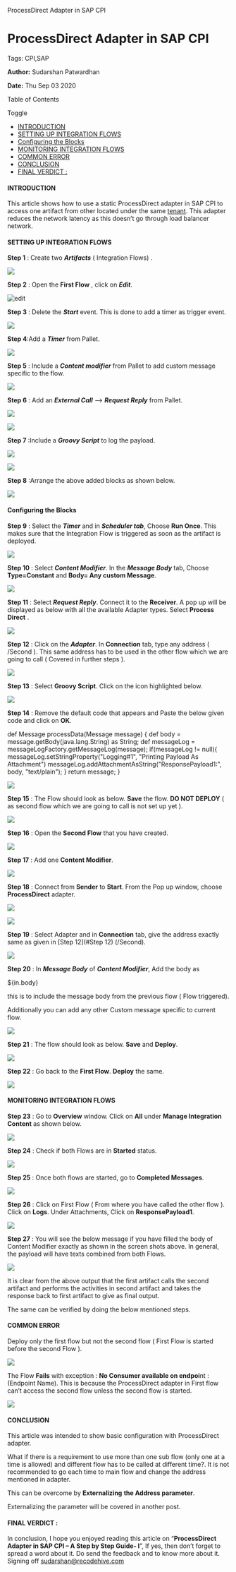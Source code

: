    ProcessDirect Adapter in SAP CPI

ProcessDirect Adapter in SAP CPI
================================

Tags: CPI,SAP

**Author:** Sudarshan Patwardhan

**Date:** Thu Sep 03 2020

Table of Contents

Toggle

*   [INTRODUCTION](https://recodehive.com/processdirect-adapter-in-sap-cpi/#INTRODUCTION "INTRODUCTION")
*   [SETTING UP INTEGRATION FLOWS](https://recodehive.com/processdirect-adapter-in-sap-cpi/#SETTING_UP_INTEGRATION_FLOWS "SETTING UP INTEGRATION FLOWS")
*   [Configuring the Blocks](https://recodehive.com/processdirect-adapter-in-sap-cpi/#Configuring_the_Blocks "Configuring the Blocks")
*   [MONITORING INTEGRATION FLOWS](https://recodehive.com/processdirect-adapter-in-sap-cpi/#MONITORING_INTEGRATION_FLOWS "MONITORING INTEGRATION FLOWS")
*   [COMMON ERROR](https://recodehive.com/processdirect-adapter-in-sap-cpi/#COMMON_ERROR "COMMON ERROR")
*   [CONCLUSION](https://recodehive.com/processdirect-adapter-in-sap-cpi/#CONCLUSION "CONCLUSION")
*   [FINAL VERDICT :](https://recodehive.com/processdirect-adapter-in-sap-cpi/#FINAL_VERDICT "FINAL VERDICT :")

#### INTRODUCTION

This article shows how to use a static ProcessDirect adapter in SAP CPI to access one artifact from other located under the same [tenant](https://help.sap.com/viewer/368c481cd6954bdfa5d0435479fd4eaf/Cloud/en-US/eb8a714909e54e3581efc58518e5bcfc.html). This adapter reduces the network latency as this doesn’t go through load balancer network.

#### SETTING UP INTEGRATION FLOWS

**Step 1** : Create two **_Artifacts_** ( Integration Flows) .

![](https://recodehive.com/wp-content/uploads/2020/08/image-50-1024x254.png)

**Step 2** : Open the **First Flow** , click on **_Edit_**.

![edit](https://recodehive.com/wp-content/uploads/2020/08/image-51.png)

**Step 3** : Delete the **_Start_** event. This is done to add a timer as trigger event.

![](https://recodehive.com/wp-content/uploads/2020/08/image-52.png)

**Step 4**:Add a **_Timer_** from Pallet.

![](https://recodehive.com/wp-content/uploads/2020/08/image-54.png)

**Step 5** : Include a **_Content modifier_** from Pallet to add custom message specific to the flow.

![](https://recodehive.com/wp-content/uploads/2020/08/image-55.png)

**Step 6** : Add an **_External Call_** –> **_Request Reply_** from Pallet.

![](https://recodehive.com/wp-content/uploads/2020/09/image-1.png)

![](https://recodehive.com/wp-content/uploads/2020/09/image-2.png)

**Step 7** :Include a **_Groovy Script_** to log the payload.

![](https://recodehive.com/wp-content/uploads/2020/09/image-3.png)

![](https://recodehive.com/wp-content/uploads/2020/09/image-4.png)

**Step 8** :Arrange the above added blocks as shown below.

![](https://recodehive.com/wp-content/uploads/2020/08/image-56.png)

#### Configuring the Blocks

**Step 9** : Select the **_Timer_** and in **_Scheduler tab_**, Choose **Run Once**. This makes sure that the Integration Flow is triggered as soon as the artifact is deployed.

![](https://recodehive.com/wp-content/uploads/2020/08/image-57.png)

**Step 10** : Select **_Content Modifier_**. In the **_Message Body_** tab, Choose **Type=Constant** and **Body= Any custom Message**.

![](https://recodehive.com/wp-content/uploads/2020/08/image-58.png)

**Step 11** : Select **_Request Reply_**. Connect it to the **Receiver**. A pop up will be displayed as below with all the available Adapter types. Select **Process Direct** .

![](https://recodehive.com/wp-content/uploads/2020/08/image-59.png)

**Step 12** : Click on the **_Adapter_**. In **Connection** tab, type any address ( /Second ). This same address has to be used in the other flow which we are going to call ( Covered in further steps ).

![](https://recodehive.com/wp-content/uploads/2020/08/image-60.png)

**Step 13** : Select **Groovy Script**. Click on the icon highlighted below.

![](https://recodehive.com/wp-content/uploads/2020/08/image-76.png)

**Step 14** : Remove the default code that appears and Paste the below given code and click on **OK**.

def Message processData(Message message) {
    def body = message.getBody(java.lang.String) as String;
    def messageLog = messageLogFactory.getMessageLog(message);
    if(messageLog != null){
        messageLog.setStringProperty("Logging#1", "Printing Payload As Attachment")
        messageLog.addAttachmentAsString("ResponsePayload1:", body, "text/plain");
     }
    return message;
}

![](https://recodehive.com/wp-content/uploads/2020/08/image-77-1024x211.png)

**Step 15** : The Flow should look as below. **Save** the flow. **DO NOT DEPLOY** ( as second flow which we are going to call is not set up yet ).

![](https://recodehive.com/wp-content/uploads/2020/08/image-61-1024x429.png)

**Step 16** : Open the **Second Flow** that you have created.

![](https://recodehive.com/wp-content/uploads/2020/08/image-62-1024x175.png)

**Step 17** : Add one **Content Modifier**.

![](https://recodehive.com/wp-content/uploads/2020/08/image-63.png)

**Step 18** : Connect from **Sender** to **Start**. From the Pop up window, choose **ProcessDirect** adapter.

![](https://recodehive.com/wp-content/uploads/2020/09/image-5.png)

![](https://recodehive.com/wp-content/uploads/2020/09/image-6.png)

**Step 19** : Select Adapter and in **Connection** tab, give the address exactly same as given in [Step 12](#Step 12) (/Second).

![](https://recodehive.com/wp-content/uploads/2020/08/image-65.png)

**Step 20** : In **_Message Body_** of **_Content Modifier_**, Add the body as

${in.body}

this is to include the message body from the previous flow ( Flow triggered).

Additionally you can add any other Custom message specific to current flow.

![](https://recodehive.com/wp-content/uploads/2020/08/image-66.png)

**Step 21** : The flow should look as below. **Save** and **Deploy**.

![](https://recodehive.com/wp-content/uploads/2020/08/image-67-1024x319.png)

**Step 22** : Go back to the **First Flow**. **Deploy** the same.

![](https://recodehive.com/wp-content/uploads/2020/08/image-68-1024x279.png)

#### MONITORING INTEGRATION FLOWS

**Step 23** : Go to **Overview** window. Click on **All** under **Manage Integration Content** as shown below.

![](https://recodehive.com/wp-content/uploads/2020/08/image-69.png)

**Step 24** : Check if both Flows are in **Started** status.

![](https://recodehive.com/wp-content/uploads/2020/08/image-70.png)

**Step 25** : Once both flows are started, go to **Completed Messages**.

![](https://recodehive.com/wp-content/uploads/2020/08/image-71.png)

**Step 26** : Click on First Flow ( From where you have called the other flow ). Click on **Logs**. Under Attachments, Click on **ResponsePayload1**.

![](https://recodehive.com/wp-content/uploads/2020/08/image-72-1024x344.png)

**Step 27** : You will see the below message if you have filled the body of Content Modifier exactly as shown in the screen shots above. In general, the payload will have texts combined from both Flows.

![](https://recodehive.com/wp-content/uploads/2020/08/image-73.png)

It is clear from the above output that the first artifact calls the second artifact and performs the activities in second artifact and takes the response back to first artifact to give as final output.

The same can be verified by doing the below mentioned steps.

#### COMMON ERROR

Deploy only the first flow but not the second flow ( First Flow is started before the second Flow ).

![](https://recodehive.com/wp-content/uploads/2020/08/image-74.png)

The Flow **Fails** with exception : **No Consumer available on endpoi**nt :(Endpoint Name). This is because the ProcessDirect adapter in First flow can’t access the second flow unless the second flow is started.

![](https://recodehive.com/wp-content/uploads/2020/08/image-75-1024x302.png)

#### **CONCLUSION**

This article was intended to show basic configuration with ProcessDirect adapter.

What if there is a requirement to use more than one sub flow (only one at a time is allowed) and different flow has to be called at different time?. It is not recommended to go each time to main flow and change the address mentioned in adapter.

This can be overcome by **Externalizing** **the Address parameter**.

Externalizing the parameter will be covered in another post.

#### FINAL VERDICT :

In conclusion, I hope you enjoyed reading this article on “**ProcessDirect Adapter in SAP CPI – A Step by Step Guide- I**”, If yes, then don’t forget to spread a word about it. Do send the feedback and to know more about it. Signing off [sudarshan@recodehive.com](sudarshan@recodehive.com)